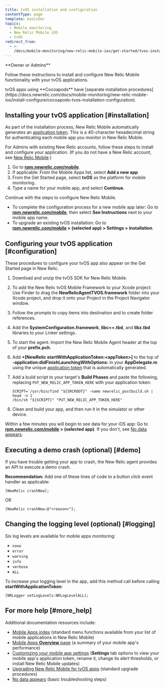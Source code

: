 ```yaml
---
title: tvOS installation and configuration
contentType: page
template: basicDoc
topics:
  - Mobile monitoring
  - New Relic Mobile iOS
  - tvOS
redirect_from:
  - >-
    /docs/mobile-monitoring/new-relic-mobile-ios/get-started/tvos-installation-configuration/
---
```


<Callout variant="tip">
  **Owner or Admins**
</Callout>

Follow these instructions to install and configure New Relic Mobile functionality with your tvOS applications.

<Callout variant="tip">
  tvOS apps using **Cocoapods** have [separate installation procedures](https://docs.newrelic.com/docs/mobile-monitoring/new-relic-mobile-ios/install-configure/cocoapods-tvos-installation-configuration).
</Callout>

## Installing your tvOS application [#installation]

As part of the installation process, New Relic Mobile automatically generates an [application token](/docs/mobile-apps/viewing-your-application-token). This is a 40-character hexadecimal string for authenticating each mobile app you monitor in New Relic Mobile.

For Admins with existing New Relic accounts, follow these steps to install and configure your application. (If you do not have a New Relic account, see [New Relic Mobile](/docs/mobile-apps/new-relic-for-mobile-apps).)

1. Go to **[rpm.newrelic.com/mobile](https://rpm.newrelic.com/mobile)**.
2. If applicable: From the Mobile Apps list, select <Icon name="fe-plus-circle"/>
   **Add a new app**
3. From the Get Started page, select **tvOS** as the platform for mobile monitoring.
4. Type a name for your mobile app, and select **Continue**.

Continue with the steps to configure New Relic Mobile.

* To complete the configuration process for a new mobile app later: Go to **[rpm.newrelic.com/mobile](https://rpm.newrelic.com/mobile)**, then select **See Instructions** next to your mobile app name.
* To upgrade an existing tvOS installation: Go to **[rpm.newrelic.com/mobile](https://rpm.newrelic.com/mobile) > (selected app) > Settings > Installation**.

## Configuring your tvOS application [#configuration]

These procedures to configure your tvOS app also appear on the Get Started page in New Relic.

1. Download and unzip the tvOS SDK for New Relic Mobile.
2. To add the New Relic tvOS Mobile Framework to your Xcode project: Use Finder to drag the **NewRelicAgentTVOS.framework** folder into your Xcode project, and drop it onto your Project in the Project Navigator window.
3. Follow the prompts to copy items into destination and to create folder references.
4. Add the **SystemConfiguration.framework**, **libc++.tbd**, and **libz.tbd** libraries to your Linker settings.
5. To start the agent: Import the New Relic Mobile Agent header at the top of your **prefix.pch**.
6. Add **+\[NewRelic startWithApplicationToken:&lt;appToken>]** to the top of **-application:didFinishLaunchingWithOptions:** in your **AppDelegate.m** using the unique [application token](/docs/mobile-apps/viewing-your-application-token) that is automatically generated.
7. Add a build script to your target's **Build Phases** and paste the following, replacing `PUT_NEW_RELIC_APP_TOKEN_HERE` with your application token:

   ```
   SCRIPT=`/usr/bin/find "${SRCROOT}" -name newrelic_postbuild.sh | head -n 1`
   /bin/sh "${SCRIPT}" "PUT_NEW_RELIC_APP_TOKEN_HERE"
   ```
8. Clean and build your app, and then run it in the simulator or other device.

Within a few minutes you will begin to see data for your iOS app: Go to **[rpm.newrelic.com/mobile](https://rpm.newrelic.com/mobile) > (selected app)**. If you don't, see [No data appears](/docs/mobile-monitoring/mobile-monitoring-installation/ios/no-data-appears-ios).

## Executing a demo crash (optional) [#demo]

If you have trouble getting your app to crash, the New Relic agent provides an API to execute a demo crash.

**Recommendation:** Add one of these lines of code to a button click event handler as applicable:

```
[NewRelic crashNow];
```

OR

```
[NewRelic crashNow:@"<reason>"];
```

## Changing the logging level (optional) [#logging]

Six log levels are available for mobile apps monitoring:

* `none`
* `error`
* `warning`
* `info`
* `verbose`
* `ALL`

To increase your logging level in the app, add this method call before calling **startWithApplicationToken**:

```
[NRLogger setLogLevels:NRLogLevelALL];
```

## For more help [#more_help]

Additional documentation resources include:

* [Mobile Apps index](/docs/mobile-apps/mobile-apps-menu) (standard menu functions available from your list of mobile applications in New Relic Mobile)
* [Mobile Apps **Overview** page](/docs/mobile-apps/mobile-apps-dashboard) (a summary of your mobile app's performance)
* [Customizing your mobile app settings](/docs/mobile-apps/customizing-your-mobile-app-settings) (**Settings** tab options to view your mobile app's application token, rename it, change its alert thresholds, or install New Relic Mobile updates)
* [Upgrading New Relic Mobile for tvOS apps](https://docs.newrelic.com/docs/mobile-monitoring/new-relic-mobile-ios/install-configure/upgrading-new-relic-mobiles-tvos-sdk) (standard upgrade procedures)
* [No data appears](/docs/mobile-monitoring/mobile-monitoring-installation/ios/no-data-appears-ios) (basic troubleshooting steps)
